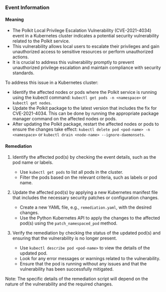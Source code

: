 
### Event Information

#### Meaning

- The Polkit Local Privilege Escalation Vulnerability (CVE-2021-4034) event in a Kubernetes cluster indicates a potential security vulnerability related to the Polkit service.
- This vulnerability allows local users to escalate their privileges and gain unauthorized access to sensitive resources or perform unauthorized actions.
- It is crucial to address this vulnerability promptly to prevent unauthorized privilege escalation and maintain compliance with security standards.

To address this issue in a Kubernetes cluster:
- Identify the affected nodes or pods where the Polkit service is running using the kubectl command: `kubectl get pods -n <namespace>` or `kubectl get nodes`.
- Update the Polkit package to the latest version that includes the fix for CVE-2021-4034. This can be done by running the appropriate package manager command on the affected nodes or pods.
- After updating the Polkit package, restart the affected nodes or pods to ensure the changes take effect: `kubectl delete pod <pod-name> -n <namespace>` or `kubectl drain <node-name> --ignore-daemonsets`.

#### Remediation

1. Identify the affected pod(s) by checking the event details, such as the pod name or labels.
   - Use `kubectl get pods` to list all pods in the cluster.
   - Filter the pods based on the relevant criteria, such as labels or pod name.

2. Update the affected pod(s) by applying a new Kubernetes manifest file that includes the necessary security patches or configuration changes.
   - Create a new YAML file, e.g., `remediation.yaml`, with the desired changes.
   - Use the Python Kubernetes API to apply the changes to the affected pod(s) using the `patch_namespaced_pod` method.

3. Verify the remediation by checking the status of the updated pod(s) and ensuring that the vulnerability is no longer present.
   - Use `kubectl describe pod <pod-name>` to view the details of the updated pod.
   - Look for any error messages or warnings related to the vulnerability.
   - Ensure that the pod is running without any issues and that the vulnerability has been successfully mitigated.

Note: The specific details of the remediation script will depend on the nature of the vulnerability and the required changes.

